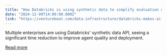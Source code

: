 ```yaml
---
title: "How Databricks is using synthetic data to simplify evaluation of AI agents"
date: "2024-12-09T14:00:00.000Z"
link: "https://venturebeat.com/data-infrastructure/databricks-makes-ai-agent-evaluation-a-breeze-with-new-synthetic-data-capabilities/"
---
```


Multiple enterprises are using Databricks' synthetic data API, seeing a significant time reduction to improve agent quality and deployment.

[Read more](https://venturebeat.com/data-infrastructure/databricks-makes-ai-agent-evaluation-a-breeze-with-new-synthetic-data-capabilities/)
